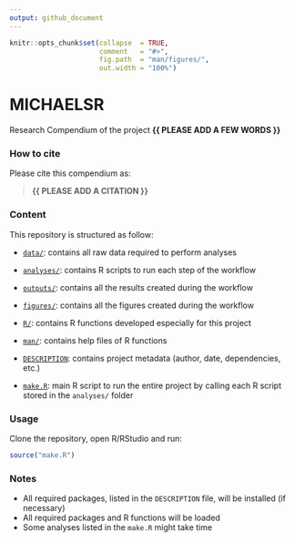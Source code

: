 ```yaml
---
output: github_document
---
```


<!-- README.md is generated from README.Rmd. Please edit that file -->


```r
knitr::opts_chunk$set(collapse  = TRUE,
                      comment   = "#>",
                      fig.path  = "man/figures/",
                      out.width = "100%")
```



# MICHAELSR


<!-- badges: start -->
<!-- badges: end -->


Research Compendium of the project **{{ PLEASE ADD A FEW WORDS }}**



### How to cite

Please cite this compendium as: 

> **{{ PLEASE ADD A CITATION }}**



### Content

This repository is structured as follow:

- [`data/`](https://github.com/SMAHSMAH/MICHAELSR/tree/master/data):
contains all raw data required to perform analyses

- [`analyses/`](https://github.com/SMAHSMAH/MICHAELSR/tree/main/analyses/):
contains R scripts to run each step of the workflow

- [`outputs/`](https://github.com/SMAHSMAH/MICHAELSR/tree/main/outputs):
contains all the results created during the workflow

- [`figures/`](https://github.com/SMAHSMAH/MICHAELSR/tree/main/figures):
contains all the figures created during the workflow

- [`R/`](https://github.com/SMAHSMAH/MICHAELSR/tree/main/R):
contains R functions developed especially for this project

- [`man/`](https://github.com/SMAHSMAH/MICHAELSR/tree/main/man):
contains help files of R functions

- [`DESCRIPTION`](https://github.com/SMAHSMAH/MICHAELSR/tree/main/DESCRIPTION):
contains project metadata (author, date, dependencies, etc.)

- [`make.R`](https://github.com/SMAHSMAH/MICHAELSR/tree/main/make.R):
main R script to run the entire project by calling each R script stored in the `analyses/` folder



### Usage

Clone the repository, open R/RStudio and run:

```r
source("make.R")
```



### Notes

- All required packages, listed in the `DESCRIPTION` file, will be installed (if necessary)
- All required packages and R functions will be loaded
- Some analyses listed in the `make.R` might take time
